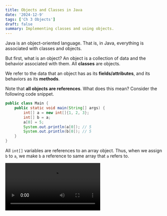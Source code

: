```yaml
---
title: Objects and Classes in Java
date: '2024-12-9'
tags: ['Ch 3 Objects']
draft: false
summary: Implementing classes and using objects.
---
```


Java is an object-oriented language. That is, in Java, everything is associated with classes and objects.

But first, what is an object? An object is a collection of data and the behavior associated with them. All **classes** are objects.

We refer to the data that an object has as its **fields/attributes**, and its
behaviors as its **methods**.

Note that **all objects are references**. What does this mean? Consider
the following code snippet.

```java
public class Main {
    public static void main(String[] args) {
        int[] a = new int[]{1, 2, 3};
        int[] b = a;
        a[0] = 5;
        System.out.println(a[0]); // 5
        System.out.println(b[0]); // 5
    }
}
```

All `int[]` variables are references to an array object. Thus, when we assign
`b` to `a`, we make `b` a reference to same array that `a` refers to.

<Video src="objects/ref1.mp4" />

Note that this type of behavior doesn't happen in certain cases.

```java
public class Main {
    public static void main(String[] args) {
        String a = new String("abc");
        String b = a;
        a = a.toUpperCase();
        System.out.println(a); // prints "ABC"
        System.out.println(b); // prints "abc"
    }
}
```

This behavior occurs because **Strings are immutable**. When we do the assignment
`a = a.toUpperCase()`, we are making `a` refer to a new String object.

<Video src="objects/ref2.mp4" />

Now, on to classes. To create a class, we first declare it.

```java
class Dog {
    private String name;
    private int age;
}
```

> [!NOTE]
> In Java, we typically declare all **attributes** as being `private`.
> The philosophy behind this will be explained later.

To initialize our fields `name` and `age`, we write a **constructor**.

```java
class Dog {
    private String name;
    private int age;

    public Dog(String name, int age) {
        this.name = name;
        this.age = age;
    }
}
```

The declaration of a constructor method is in the following format:

`public ClassName(parameters)`

Note how we assign variables with the following format:

```
this.var = var;
```

The reason we do it like this is to avoid **variable shadowing**. If we didn't
add the `this` qualifier, Java would assign the given variable to itself.
The `this` keyword tells Java that we are referring to our current object.

Another solution is to give our constructor parameters different values from the
values in the class. Some people write it like this:

```java
class Dog {
    private String name;
    private int age;

    public Dog(String _name, int _age) {
        name = _name;
        age = _age;
    }
}
```

However, it's generally better practice to do it in the first style.

> [!WARNING]
> We **do not** declare our method to be `void`. Why? Because if we declared it void, then
> Java wouldn't be able to distinguish our constructor from a regular method.

We can also write multiple constructors for our class.

```java
class Dog {
    private String name;
    private int age;

    public Dog(String name, int age) {
        this.name = name;
        this.age = age;
    }

    public Dog(int age) {
        this("fido", age);
    }
}
```

In this example, we call our first constructor with the second one. Note how
we use `this(...)` and not `Dog(...)`. As mentioned earlier, 
the `this`keyword tells Java that we are referring to our current object.
Because we are calling a constructor, we use`this`instead of`Dog`when calling
our constructor. (Also because Java would interpret`Dog` as a normal method)

If we don't write **any** constructor, Java will create a **default no-arguments constructor**.

Writing methods in Java is considerably less nuanced. For the sake of demonstration,
here's a snippet of code demonstrating how methods work.

```java
class Dog {
    private String name;
    private int age;

    public Dog(String name, int age) {
        this.name = name;
        this.age = age;
    }

    public Dog(int age) {
        this("fido", age);
    }

    public void bark() {
        System.out.println("woof");
    }

    public String getName() {
        return name;
    }

    public int getAge() {
        return age;
    }

    public void setAge(int newAge) {
        if (newAge > age) {
            age = newAge;
        }
    }
}

public class Main {
    public static void main(String[] args) {
        Dog dog = new Dog("Doge", 12);
        System.out.println(dog.getName() + " " + dog.getAge()); // "Doge 12"
        dog.bark(); // prints "woof"
    }
}
```

Note the inclusion of the `getName`, `getAge`, and `setAge` methods. These are
known as **getter** and **setter** methods.

The philosophy behind having `private` fields and these methods is that we don't
want other classes changing our current class's attributes. In the example above,
we have some code to make sure the given input is valid. We don't want other
classes modifying our `Dog` class's fields directly, which is why we make it
private.

<Quiz>
  <QuizQuestion>
    What does this code print?
    ```java
    class Foo {
      private String str;

      Foo(String str) {
          this.str = str;
      }

      String getStr() {
          return str;
      }
    }

    public class Main {
        public static void main(String[] args) {
            Foo a = new Foo("Bessie");
            int b = 6;
            alter(a, b);
            System.out.println(a.getStr() + " " + b); 
        }

        public static void alter(Foo a, int b) {
            b--;
            b = 6;
            a = new Foo("Farmer John");
        }
    }
    ```
    
    <QuizMCAnswer number={0}>
      Bessie 5
    </QuizMCAnswer>
    <QuizMCAnswer number={1}>
      Farmer John 6
    </QuizMCAnswer>
    <QuizMCAnswer number={2}>
      Farmer John 5
    </QuizMCAnswer>
    <QuizMCAnswer number={3} correct>
      Bessie 6
    </QuizMCAnswer>
  </QuizQuestion>
</Quiz>